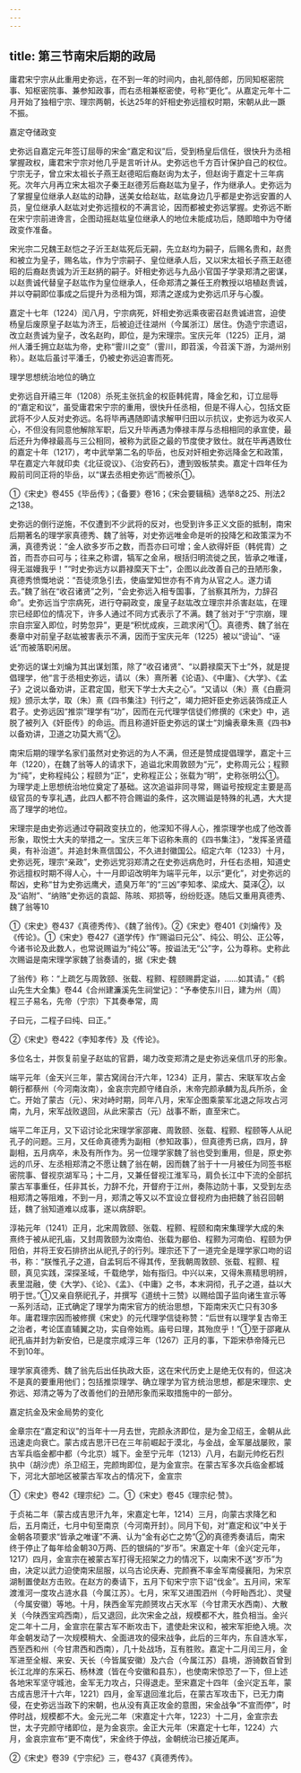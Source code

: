 ```yaml
---
---
---
```

title: 第三节南宋后期的政局
---



庸君宋宁宗从此重用史弥远，在不到一年的时间内，由礼部侍郎，历同知枢密院事、知枢密院事、兼参知政事，而右丞相兼枢密使，号称“更化”。从嘉定元年十二月开始了独相宁宗、理宗两朝，长达25年的奸相史弥远擅权时期，宋朝从此一蹶不振。

嘉定夺储政变

史弥远自嘉定元年签订屈辱的宋金“嘉定和议”后，受到杨皇后信任，很快升为丞相掌握政权，庸君宋宁宗对他几乎是言听计从。史弥远也千方百计保护自己的权位。宁宗无子，曾立宋太祖长子燕王赵德昭后裔赵询为太子，但赵询于嘉定十三年病死。次年六月再立宋太祖次子秦王赵德芳后裔赵竑为皇子，作为继承人。史弥远为了掌握皇位继承人赵竑的动静，送美女给赵竑，赵竑身边几乎都是史弥远安置的人员，皇位继承人赵竑对史弥远擅权的不满言论，因而都被史弥远掌握。史弥远不断在宋宁宗前进谗言，企图动摇赵竑皇位继承人的地位未能成功后，随即暗中为夺储政变作准备。

宋光宗二兄魏王赵恺之子沂王赵竑死后无嗣，先立赵均为嗣子，后赐名贵和，赵贵和被立为皇子，赐名竑，作为宁宗嗣子、皇位继承人后，又以宋太祖长子燕王赵德昭的后裔赵贵诚为沂王赵抦的嗣子。奸相史弥远与九品小官国子学录郑清之密谋，以赵贵诚代替皇子赵竑作为皇位继承人，任命郑清之兼任王府教授以培植赵贵诚，并以夺嗣即位事成之后提升为丞相为饵，郑清之遂成为史弥远爪牙与心腹。

嘉定十七年（1224）闰八月，宁宗病死，奸相史弥远乘夜密召赵贵诚进宫，迫使杨皇后废原皇子赵竑为济王，后被迫迁往湖州（今属浙江）居住。伪造宁宗遗诏，改立赵贵诚为皇子，改名赵昀，即位，是为宋理宗。宝庆元年（1225）正月，湖州人潘壬拥立赵竑为帝，史称“霅川之变”（霅川，即苕溪，今苕溪下游，为湖州别称）。赵竑后虽讨平潘壬，仍被史弥远迫害而死。

理学思想统治地位的确立

史弥远自开禧三年（1208）杀死主张抗金的权臣韩侂胄，降金乞和，订立屈辱的“嘉定和议”，虽受庸君宋宁宗的重用，很快升任丞相，但是不得人心，包括文臣武将不少人反对史弥远。名将毕再遇随即请求解甲归田以示抗议，史弥远为收买人心，不但没有同意他解除军职，后又升毕再遇为俸禄丰厚与丞相相同的承宣使，最后还升为俸禄最高与三公相同，被称为武臣之最的节度使才致仕。就在毕再遇致仕的嘉定十年（1217），考中武举第二名的毕岳，也反对奸相史弥远降金乞和政策，早在嘉定六年就印卖《北征谠议》、《治安药石》，遭到毁板禁卖。嘉定十四年任为殿前司同正将的毕岳，以“谋去丞相史弥远”而被杀①。

①《宋史》卷455《毕岳传》；《备要》卷16；《宋会要辑稿》选举8之25、刑法2之138。

史弥远的倒行逆施，不仅遭到不少武将的反对，也受到许多正义文臣的抵制，南宋后期著名的理学家真德秀、魏了翁等，对史弥远唯金命是听的投降乞和政策深为不满，真德秀说：“金人欲多岁币之数，而吾亦曰可增；金人欲得奸臣（韩侂胄）之首，而吾亦曰可与；往来之称谓，犒军之金帛，根括归明流徙之民，皆承之唯谨，得无滋嫚我乎！”“时史弥远方以爵禄縻天下士”，企图以此改善自己的丑陋形象，真德秀愤慨地说：“吾徒须急引去，使庙堂知世亦有不肯为从官之人。遂力请去。”魏了翁在“收召诸贤”之列，“会史弥远入相专国事，了翁察其所为，力辞召命”。史弥远当宁宗病死，进行夺嗣政变，废皇子赵竑改立理宗并杀害赵竑，在理宗已经即位的情况下，许多人通过不同方式表示了不满。魏了翁对于“宁宗崩，理宗自宗室入即位，时势忽异”，更是“积忧成疾，三疏求闲”①。真德秀、魏了翁在奏章中对前皇子赵竑被害表示不满，因而于宝庆元年（1225）被以“谤讪”、“诬诋”而被落职闲居。

史弥远的谋士刘爚为其出谋划策，除了“收召诸贤”、“以爵禄縻天下士”外，就是提倡理学，他“言于丞相史弥远，请以（朱）熹所著《论语》、《中庸》、《大学》、《孟子》之说以备劝讲，正君定国，慰天下学士大夫之心”。“又请以（朱）熹《白鹿洞规》颁示太学，取（朱）熹《四书集注》刊行之”，竭力把奸臣史弥远装饰成正人君子。史弥远因“推崇”理学有“功”，因而在元代理学信徒们修撰的《宋史》中，逃脱了被列入《奸臣传》的命运。而且称道奸臣史弥远的谋士“刘爚表章朱熹《四书》以备劝讲，卫道之功莫大焉”②。

南宋后期的理学名家们虽然对史弥远的为人不满，但还是赞成提倡理学，嘉定十三年（1220），在魏了翁等人的请求下，追谥北宋周敦颐为“元”，史称周元公；程颢为“纯”，史称程纯公；程颐为“正”，史称程正公；张载为“明”，史称张明公①。为理学走上思想统治地位奠定了基础。这次追谥非同寻常，赐谥号按规定主要是高级官员的专享礼遇，此四人都不符合赐谥的条件，这次赐谥是特殊的礼遇，大大提高了理学的地位。

宋理宗是由史弥远通过夺嗣政变扶立的，他深知不得人心，推崇理学也成了他改善形象，取悦士大夫的举措之一。宝庆三年下诏称朱熹的《四书集注》，“发挥圣贤蕴奥，有补治道”。并追封朱熹信国公，不久进封徽国公。绍定六年（1233）十月，史弥远死，理宗“亲政”，史弥远党羽郑清之在史弥远病危时，升任右丞相，知道史弥远擅权时期不得人心，十一月即诏改明年为端平元年，以示“更化”，对史弥远的帮凶，史称“甘为史弥远鹰犬，遗臭万年”的“三凶”李知孝、梁成大、莫泽②，以及“谄附”、“纳赂”史弥远的袁韶、陈晐、郑损等，纷纷贬逐。随后又重用真德秀、魏了翁等10

①《宋史》卷437《真德秀传》、《魏了翁传》。②《宋史》卷401《刘爚传》及《传论》。①《宋史》卷427《道学传》作“赐谥曰元公”、纯公、明公、正公等，今诸书论及此数人，也常说赐谥为“纯公”等。按谥法无“公”字，公为尊称。史称此次赐谥是南宋理学家魏了翁奏请的，据《宋史·魏

了翁传》称：“上疏乞与周敦颐、张载、程颢、程颐赐爵定谥，……如其请。”《鹤山先生大全集》卷44《合州建濂溪先生祠堂记》：“予奉使东川日，建为州（周）程三子易名，先帝（宁宗）下其奏奉常，周

子曰元，二程子曰纯、曰正。”

②《宋史》卷422《李知孝传》及《传论》。

多位名士，并恢复前皇子赵竑的官爵，竭力改变郑清之是史弥远亲信爪牙的形象。

端平元年（金天兴三年，蒙古窝阔台汗六年，1234）正月，蒙古、宋联军攻占金朝行都蔡州（今河南汝南），金哀宗完颜守绪自杀，末帝完颜承麟为乱兵所杀，金亡。开始了蒙古（元）、宋对峙时期，同年八月，宋军企图乘蒙军北退之际攻占河南，九月，宋军战败退回，从此宋蒙古（元）战事不断，直至宋亡。

端平二年正月，又下诏讨论北宋理学家邵雍、周敦颐、张载、程颢、程颐等人从祀孔子的问题。三月，又任命真德秀为副相（参知政事），但真德秀已病，四月，辞副相，五月病卒，未及有所作为。另一位理学家魏了翁也受到重用，但是，原史弥远的爪牙、左丞相郑清之不愿让魏了翁在朝，因而魏了翁于十一月被任为同签书枢密院事、督视京湖军马；十二月，又兼任督视江淮军马，肩负长江中下流的全部抗蒙古军事重任，任非其长，力辞不允，开督府于江州，奏陈边防十事，又受到左丞相郑清之等阻难，不到一月，郑清之等又以不宜设立督视府为由把魏了翁召回朝廷，魏了翁知道难以成事，遂以病辞职。

淳祐元年（1241）正月，北宋周敦颐、张载、程颢、程颐和南宋集理学大成的朱熹终于被从祀孔庙，又封周敦颐为汝南伯、张载为郿伯、程颢为河南伯、程颐为伊阳伯，并将王安石排挤出从祀孔子的行列。理宗还下了一道完全是理学家口吻的诏书，称：“朕惟孔子之道，自孟轲后不得其传，至我朝周敦颐、张载、程颢、程颐，真见实践，深探圣域，千载绝学，始有指归。中兴以来，又得朱熹精思明辨，表里混融，使《大学》、《论》、《孟》、《中庸》之书，本末洞彻，孔子之道，益以大明于世。”①又亲自祭祀孔子，并撰写《道统十三赞》以赐给国子监向诸生宣示等一系列活动，正式确定了理学为南宋官方的统治思想，下距南宋灭亡只有30多年。庸君理宗因而被修撰《宋史》的元代理学信徒称赞：“后世有以理学复古帝王之治者，考论匡直辅翼之功，实自帝始焉。庙号曰理，其殆庶乎！”①至于邵雍从祀孔庙并封为新安伯，已是度宗咸淳三年（1267）正月的事，下距宋恭帝降元已不到10年。

理学家真德秀、魏了翁先后出任执政大臣，这在宋代历史上是绝无仅有的，但这决不是真的要重用他们；包括推崇理学、确立理学为官方统治思想，都是宋理宗、史弥远、郑清之等为了改善他们的丑陋形象而采取措施中的一部分。

嘉定抗金及宋金局势的变化

金章宗在“嘉定和议”的当年十一月去世，完颜永济即位，是为金卫绍王，金朝从此迅速走向衰亡。蒙古成吉思汗已在三年前崛起于漠北，与金战，金军屡战屡败，蒙古军兵临金都中都（今北京）城下。金至宁元年（1213）八月，右副元帅纥石烈执中（胡沙虎）杀卫绍王，完颜珣即位，是为金宣宗。在蒙古军多次兵临金都城下，河北大部地区被蒙古军攻占的情况下，金宣宗

①《宋史》卷42《理宗纪》二。①《宋史》卷45《理宗纪·赞》。

于贞祐二年（蒙古成吉思汗九年，宋嘉定七年，1214）三月，向蒙古求降乞和后，五月南迁，七月中旬至南京（今河南开封）。同月下旬，对“嘉定和议”中关于金朝各项要求“皆承之唯谨”不满、认为“金有必亡之势”②的真德秀奏请后，南宋终于停止了每年给金朝30万两、匹的银绢的“岁币”。宋嘉定十年（金兴定元年，1217）四月，金宣宗在被蒙古军打得无招架之力的情况下，以南宋不送“岁币”为由，决定以武力迫使南宋屈服，以乌古论庆寿、完颜赛不率金军南侵襄阳，为宋京湖制置使赵方击败。在赵方的奏请下，五月下旬宋宁宗下诏“伐金”。五月间，宋军渡淮河一度攻占涟水县（今属江苏）。七月，宋军又进围泗州（今盱眙西北）、灵璧（今属安徽）等地。十月，陕西金军完颜赟攻占天水军（今甘肃天水西南）、大散关（今陕西宝鸡西南），后又退回，此次宋金之战，规模都不大，胜负相当。金兴定二年十二月，金宣宗在蒙古军不断攻击下，遣使赴宋议和，被宋军拒绝入境。次年金朝发动了一次规模稍大、全面进攻的侵宋战争，此后的三年内，东自涟水军，西至西和州（今甘肃西和西南），几十处战场，互有胜败。嘉定十二月闰三月，金军进至全椒、来安、天长（今皆属安徽）及六合（今属江苏）县境，游骑数百曾到长江北岸的东采石、杨林渡（皆在今安徽和县东），也使南宋惊恐了一下，但上述各地宋军坚守城池，金军无力攻占，只得退走。至宋嘉定十四年（金兴定五年，蒙古成吉思汗十六年，1221）四月，金军退回淮北后，在蒙古军攻击下，已无力南侵，在史弥远当政下的宋朝，也从没有真正攻金的意图，宋金战争“不宣而停”，时停时战，规模都不大。金元光二年（宋嘉定十六年，1223）十二月，金宣宗去世，太子完颜守绪即位，是为金哀宗。金正大元年（宋嘉定十七年，1224）六月，金哀宗宣布“更不南伐”，宋金终于停战，金朝统治已接近尾声。

②《宋史》卷39《宁宗纪》三，卷437《真德秀传》。
